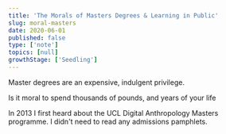 ```yaml
---
title: 'The Morals of Masters Degrees & Learning in Public'
slug: moral-masters
date: 2020-06-01
published: false
type: ['note']
topics: [null]
growthStage: ['Seedling']
---
```


Master degrees are an expensive, indulgent privilege. 

Is it moral to spend thousands of pounds, and years of your life 

In 2013 I first heard about the UCL Digital Anthropology Masters programme. I didn't need to read any admissions pamphlets. 
